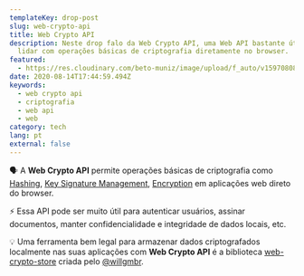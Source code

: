 ```yaml
---
templateKey: drop-post
slug: web-crypto-api
title: Web Crypto API
description: Neste drop falo da Web Crypto API, uma Web API bastante útil para
  lidar com operações básicas de criptografia diretamente no browser.
featured:
  - https://res.cloudinary.com/beto-muniz/image/upload/f_auto/v1597080801/wca_fkjrtw.jpg
date: 2020-08-14T17:44:59.494Z
keywords:
  - web crypto api
  - criptografia
  - web api
  - web
category: tech
lang: pt
external: false
---
```


<Drop>

🗣 A **Web Crypto API** permite operações básicas de criptografia como [Hashing](https://developer.mozilla.org/en-US/docs/Web/API/SubtleCrypto/digest), [Key Signature Management](https://developer.mozilla.org/en-US/docs/Web/API/CryptoKey), [Encryption](<https://developer.mozilla.org/en-US/docs/Web/API/SubtleCrypto/encrypt#:~:text=%E2%88%92256%20bytes).-,Supported%20algorithms,()%20and%20decrypt()%20operations.&text=The%20other%20three%20encryption%20algorithms,between%20them%20is%20the%20mode.>) em aplicações web direto do browser.

⚡️ Essa API pode ser muito útil para autenticar usuários, assinar documentos, manter confidencialidade e integridade de dados locais, etc. 

💡 Uma ferramenta bem legal para armazenar dados criptografados localmente nas suas aplicações com **Web Crypto API** é a biblioteca  [web-crypto-store](https://github.com/willgm/web-crypto-storage) criada pelo [@willgmbr](https://twitter.com/willgmbr).

</Drop>